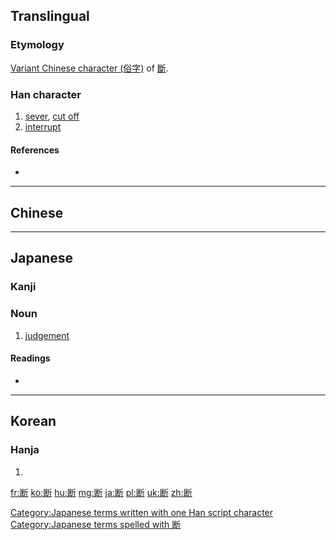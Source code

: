 {{also|斷}}
==Translingual==

===Etymology===
[[w:Variant Chinese character|Variant Chinese character (俗字)]] of [[斷]].

===Han character===
{{Han char|rn=69|rad=斤|as=07|sn=11|four=|canj=女木竹一中 (VDHML)|ids=⿰⿺[[𠃊]][[米]][[斤]]}}

# [[sever]], [[cut off]]
# [[interrupt]]

====References====
* {{Han ref|kx=0479.200|dkj=13557|dj=0838.180|hdz=32025.030|uh=65AD|ud=26029}}

----
==Chinese==
{{zh-see|斷}}
----

==Japanese==

===Kanji===
{{ja-kanji|grade=5|rs=斤07|style=s|kyu=斷}}

===Noun===
{{ja-noun|k|hira=だん|rom=dan|hidx=たん'}}

# [[judgement]]

====Readings====
* {{ja-readings|on=[[だん]] (dan)|kun=[[たつ]] (tatsu), [[ことわる]] (kotowaru), [[さだめる]] (sadameru)}}

[[Category:Japanese terms written with one Han script character]]
[[Category:Japanese terms spelled with 断]]

----

==Korean==

===Hanja===
{{ko-hanja|hangeul=단|eumhun=|rv=dan|mr=tan|y=tan}}

# {{defn|lang=ko|sort=斤07}}

[[fr:断]]
[[ko:断]]
[[hu:断]]
[[mg:断]]
[[ja:断]]
[[pl:断]]
[[uk:断]]
[[zh:断]]